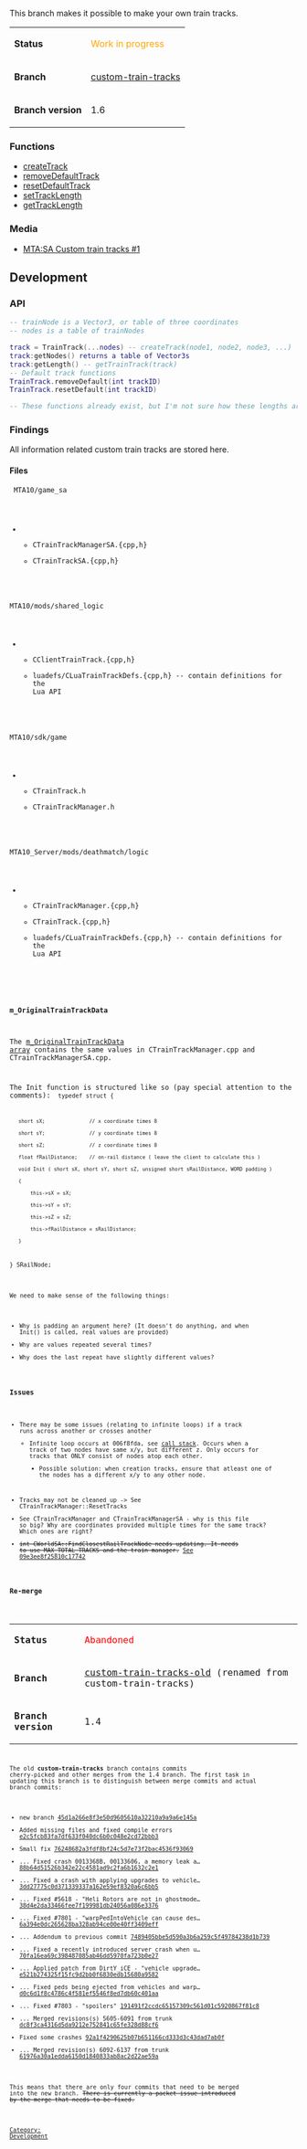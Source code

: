 <onlyinclude>This branch makes it possible to make your own train tracks.

{| class="wikitable" style="width: auto; table-layout: fixed;"
|-
|'''Status'''
|<span style="color:orange">Work in progress</span>
|-
|'''Branch'''
|[https://github.com/multitheftauto/mtasa-blue/tree/custom-train-tracks custom-train-tracks]
|-
|'''Branch version'''
|1.6
|}

=== Functions ===
* [[/createTrack.md|createTrack]]
* [[/removeDefaultTrack.md|removeDefaultTrack]]
* [[/resetDefaultTrack.md|resetDefaultTrack]]
* [[/setTrackLength.md|setTrackLength]]
* [[/getTrackLength.md|getTrackLength]]

=== Media ===
* [https://www.youtube.com/watch?v=S_Q3Gk4jVr0&user=UCbl-5xYsT5KwnrfGdW9LYPQ MTA:SA Custom train tracks #1]</onlyinclude>

== Development ==
=== API ===
<syntaxhighlight lang="lua">
-- trainNode is a Vector3, or table of three coordinates
-- nodes is a table of trainNodes

track = TrainTrack(...nodes) -- createTrack(node1, node2, node3, ...)
track:getNodes() returns a table of Vector3s
track:getLength() -- getTrainTrack(track)
-- Default track functions
TrainTrack.removeDefault(int trackID)
TrainTrack.resetDefault(int trackID)

-- These functions already exist, but I'm not sure how these lengths are used or what they are for

</syntaxhighlight>

=== Findings ===
All information related custom train tracks are stored here.

==== Files ====
<code>
MTA10/game_sa
** CTrainTrackManagerSA.{cpp,h}
** CTrainTrackSA.{cpp,h}

MTA10/mods/shared_logic
** CClientTrainTrack.{cpp,h}
** luadefs/CLuaTrainTrackDefs.{cpp,h} -- contain definitions for the Lua API

MTA10/sdk/game
** CTrainTrack.h
** CTrainTrackManager.h

MTA10_Server/mods/deathmatch/logic
** CTrainTrackManager.{cpp,h}
** CTrainTrack.{cpp,h}
** luadefs/CLuaTrainTrackDefs.{cpp,h} -- contain definitions for the Lua API
</syntaxhighlight>

==== m_OriginalTrainTrackData ====
The [https://pastebin.mtasa.com/748483851 m_OriginalTrainTrackData array] contains the same values in CTrainTrackManager.cpp and CTrainTrackManagerSA.cpp.

The Init function is structured like so (pay special attention to the comments):
<code>
typedef struct
{
    short sX;               // x coordinate times 8
    short sY;               // y coordinate times 8
    short sZ;               // z coordinate times 8
    float fRailDistance;    // on-rail distance ( leave the client to calculate this )
    void Init ( short sX, short sY, short sZ, unsigned short sRailDistance, WORD padding )
    {
        this->sX = sX;
        this->sY = sY;
        this->sZ = sZ;
        this->fRailDistance = sRailDistance;
    }
} SRailNode;
</syntaxhighlight>

We need to make sense of the following things:

* Why is padding an argument here? (It doesn't do anything, and when Init() is called, real values are provided)
* Why are values repeated several times? 
* Why does the last repeat have slightly different values?

=== Issues ===
* There may be some issues (relating to infinite loops) if a track runs across another or crosses another
** Infinite loop occurs at 006f8fda, see [http://i.imgur.com/HvBWAFm.png call stack]. Occurs when a track of two nodes have same x/y, but different z. Only occurs for tracks that ONLY consist of nodes atop each other.
*** Possible solution: when creation tracks, ensure that atleast one of the nodes has a different x/y to any other node.
* Tracks may not be cleaned up -> See CTrainTrackManager::ResetTracks
* See CTrainTrackManager and CTrainTrackManagerSA - why is this file so big? Why are coordinates provided multiple times for the same track? Which ones are right?
* <strike>int CWorldSA::FindClosestRailTrackNode needs updating. It needs to use MAX_TOTAL_TRACKS and the train manager.</strike> [https://github.com/multitheftauto/mtasa-blue/commit/09e3ee8f25810c17742728f038786b6a223c5296 See 09e3ee8f25810c17742]

=== Re-merge ===
<section name="This section has been archived" collapse="true">
{| class="wikitable" style="width: auto; table-layout: fixed;"
|-
|'''Status'''
|<span style="color:red">Abandoned</span>
|-
|'''Branch'''
|[https://github.com/multitheftauto/mtasa-blue/tree/custom-train-tracks-old custom-train-tracks-old] (renamed from custom-train-tracks)
|-
|'''Branch version'''
|1.4
|}

The old '''custom-train-tracks''' branch contains commits cherry-picked and other merges from the 1.4 branch. The first task in updating this branch is to distinguish between merge commits and actual branch commits:

* new branch [https://github.com/multitheftauto/mtasa-blue/commit/45d1a266e8f3e50d9605610a32210a9a9a6e145a 45d1a266e8f3e50d9605610a32210a9a9a6e145a]
* Added missing files and fixed compile errors [https://github.com/multitheftauto/mtasa-blue/commit/e2c5fcb83fa7df633f040dc6b0c048e2cd72bbb3 e2c5fcb83fa7df633f040dc6b0c048e2cd72bbb3]
* Small fix [https://github.com/multitheftauto/mtasa-blue/commit/76248682a3fdf8bf24c5d7e73f2bac4536f93069 76248682a3fdf8bf24c5d7e73f2bac4536f93069]
* ... Fixed crash 0013368B, 00133606, a memory leak a… [https://github.com/multitheftauto/mtasa-blue/commit/88b64d51526b342e22c4581ad9c2fa6b1632c2e1 88b64d51526b342e22c4581ad9c2fa6b1632c2e1]
* ... Fixed a crash with applying upgrades to vehicle… [https://github.com/multitheftauto/mtasa-blue/commit/3dd27775c0d371339337a162e59ef8320a6c6bb5 3dd27775c0d371339337a162e59ef8320a6c6bb5]
* ... Fixed #5618 - "Heli Rotors are not in ghostmode… [https://github.com/multitheftauto/mtasa-blue/commit/38d4e2da33466fee7f199981db24056a086e3376 38d4e2da33466fee7f199981db24056a086e3376]
* ... Fixed #7801 - "warpPedIntoVehicle can cause des… [https://github.com/multitheftauto/mtasa-blue/commit/6a394e0dc265628ba328ab94ce00e40ff3409eff 6a394e0dc265628ba328ab94ce00e40ff3409eff]
* ... Addendum to previous commit [https://github.com/multitheftauto/mtasa-blue/commit/7489405bbe5d590a3b6a259c5f49784238d1b739 7489405bbe5d590a3b6a259c5f49784238d1b739]
* ... Fixed a recently introduced server crash when u… [https://github.com/multitheftauto/mtasa-blue/commit/70fa16ea69c398487085ab46dd5970fa723b0e27 70fa16ea69c398487085ab46dd5970fa723b0e27]
* ... Applied patch from DirtY_iCE - "vehicle upgrade… [https://github.com/multitheftauto/mtasa-blue/commit/e521b274325f15fc9d2bb0f6830edb15680a9582 e521b274325f15fc9d2bb0f6830edb15680a9582]
* ... Fixed peds being ejected from vehicles and warp… [https://github.com/multitheftauto/mtasa-blue/commit/d0c6d1f8c4786c4f581ef5546f8ed7db60c401aa d0c6d1f8c4786c4f581ef5546f8ed7db60c401aa]
* ... Fixed #7803 - "spoilers" [https://github.com/multitheftauto/mtasa-blue/commit/191491f2ccdc65157309c561d01c5920867f81c8 191491f2ccdc65157309c561d01c5920867f81c8]
* ... Merged revisions(s) 5605-6091 from trunk [https://github.com/multitheftauto/mtasa-blue/commit/dc8f3ca4316d5da9212e752841c65fe328d88cf6 dc8f3ca4316d5da9212e752841c65fe328d88cf6]
* Fixed some crashes [https://github.com/multitheftauto/mtasa-blue/commit/92a1f4290625b07b651166cd333d3c43dad7ab0f 92a1f4290625b07b651166cd333d3c43dad7ab0f]
* ... Merged revision(s) 6092-6137 from trunk [https://github.com/multitheftauto/mtasa-blue/commit/61976a30a1edda6150d1840833ab8ac2d22ae59a 61976a30a1edda6150d1840833ab8ac2d22ae59a]

This means that there are only four commits that need to be merged into the new branch. <strike>There is currently a packet issue introduced by the merge that needs to be fixed.</strike>
</section>
[[/Category: Development.md|Category: Development]]